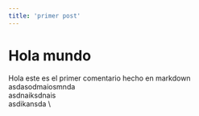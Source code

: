 ```yaml
---
title: 'primer post'
---
```


# Hola mundo

Hola este es el primer comentario hecho en markdown \
asdasodmaiosmnda \
asdnaiksdnais \
asdikansda \